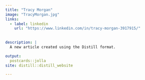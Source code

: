 ```yaml
---
title: "Tracy Morgan"
image: "TracyMorgan.jpg"
links:
  - label: linkedin
    url: "https://www.linkedin.com/in/tracy-morgan-3917915/"
    
    
description: |
  A new article created using the Distill format.

output:
  postcards::jolla
site: distill::distill_website

---
```






